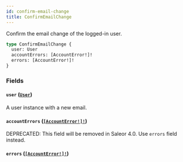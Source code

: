 ```yaml
---
id: confirm-email-change
title: ConfirmEmailChange
---
```


Confirm the email change of the logged-in user.

```graphql
type ConfirmEmailChange {
  user: User
  accountErrors: [AccountError!]!
  errors: [AccountError!]!
}
```

### Fields

#### `user` ([`User`](/docs/developer/api-reference/objects/user))

A user instance with a new email.

#### `accountErrors` ([`[AccountError!]!`](/docs/developer/api-reference/objects/account-error))

<span class="badge badge--warning">DEPRECATED: This field will be removed in Saleor 4.0. Use `errors` field instead.</span>

#### `errors` ([`[AccountError!]!`](/docs/developer/api-reference/objects/account-error))
